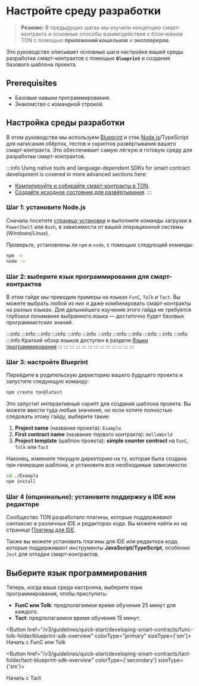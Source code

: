 
# Настройте среду разработки

> **Резюме:** В предыдущих шагах мы изучили концепцию смарт-контракта и основные способы взаимодействия с блокчейном TON с помощью **приложений кошельков** и **эксплореров**.

Это руководство описывает основные шаги настройки вашей среды разработки смарт-контрактов с помощью **`Blueprint`** и создания базового шаблона проекта.

## Prerequisites

- Базовые навыки программирования.
- Знакомство с командной строкой.

## Настройка среды разработки

В этом руководстве мы используем [Blueprint](https://github.com/ton-org/blueprint/) и стек [Node.js](https://nodejs.org/en)/TypeScript для написания обёрток, тестов и скриптов развёртывания вашего смарт-контракта. Это обеспечивает самую лёгкую и готовую среду для разработки смарт-контрактов.

:::info
Using native tools and language-dependent SDKs for smart contract development is covered in more advanced sections here:

- [Компилируйте и собирайте смарт-контракты в TON](/ru/v3/documentation/archive/compile#ton-compiler/).
- [Создайте исходное состояние для развёртывания](/ru/v3/guidelines/smart-contracts/howto/wallet#creating-the-state-init-for-deployment/).
  :::

### Шаг 1: установите Node.js

Сначала посетите [страницу установки](https://nodejs.org/en/download) и выполните команды загрузки в `PowerShell` или `Bash`, в зависимости от вашей операционной системы (Windows/Linux).

Проверьте, установлены ли `npm` и `node`, с помощью следующей команды:

```bash
npm -v
node -v
```

### Шаг 2: выберите язык программирования для смарт-контрактов

В этом гайде мы приводим примеры на языках `FunC`, `Tolk` и `Tact`. Вы можете выбрать любой из них и даже комбинировать смарт-контракты на разных языках. Для дальнейшего изучения этого гайда не требуется глубокое понимание выбранного языка — достаточно будет базовых программистских знаний.

:::info
:::info
:::info
:::info
:::info
:::info
:::info
:::info
:::info
:::info
:::info
:::info
:::info
Краткий обзор языков доступен в разделе [Языки программирования](/ru/v3/documentation/smart-contracts/overview#языки-программирования)
:::
:::
:::
:::
:::
:::
:::
:::
:::
:::
:::
:::
:::

### Шаг 3: настройте Blueprint

Перейдите в родительскую директорию вашего будущего проекта и запустите следующую команду:

```bash
npm create ton@latest
```

Это запустит интерактивный скрипт для создания шаблона проекта. Вы можете ввести туда любые значения, но если хотите полностью следовать этому гайду, выберите такие:

1. **Project name** (название проекта): `Example`  
2. **First contract name** (название первого контракта): `HelloWorld`  
3. **Project template** (шаблон проекта): **simple counter contract** на `FunC`, `Tolk` или `Tact`

Наконец, измените текущую директорию на ту, которая была создана при генерации шаблона, и установите все необходимые зависимости:

```bash
cd ./Example
npm install
```

### Шаг 4 (опционально): установите поддержку в IDE или редакторе

Сообщество TON разработало плагины, которые поддерживают синтаксис в различных IDE и редакторах кода. Вы можете найти их на странице [Плагины для IDE](https://docs.ton.org/ru/v3/documentation/smart-contracts/getting-started/ide-plugins/).

Также вы можете установить плагины для IDE или редактора кода, которые поддерживают инструменты **JavaScript/TypeScript**, особенно `Jest` для отладки смарт-контрактов.

## Выберите язык программирования

Теперь, когда ваша среда настроена, выберите язык программирования, чтобы приступить:

- **FunC или Tolk**: предполагаемое время обучения 25 минут для каждого.
- **Tact**: предполагаемое время обучения 15 минут.

<Button href="/v3/guidelines/quick-start/developing-smart-contracts/func-tolk-folder/blueprint-sdk-overview" colorType="primary" sizeType={'sm'}>
  Начать с FunC или Tolk

</Button>

<Button href="/v3/guidelines/quick-start/developing-smart-contracts/tact-folder/tact-blueprint-sdk-overview" colorType={'secondary'} sizeType={'sm'}>

  Начать с Tact

</Button>

<Feedback />
